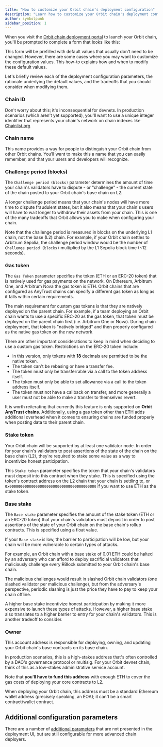 ```yaml
---
title: "How to customize your Orbit chain's deployment configuration"
description: "Learn how to customize your Orbit chain's deployment configuration in the Orbit chain deployment portal."
author: symbolpunk
sidebar_position: 1
---
```



<PublicPreviewBannerPartial />

When you visit the [Orbit chain deployment portal](https://orbit.arbitrum.io/) to launch your Orbit chain, you'll be prompted to complete a form that looks like this:


<PlaceholderForm inputs="Chain ID, Chain name, Challenge period (blocks), Stake token, Base stake, Owner" />

This form will be prefilled with default values that usually don't need to be changed. However, there are some cases where you may want to customize the configuration values. This how-to explains how and when to modify these default values.

Let's briefly review each of the deployment configuration parameters, the rationale underlying the default values, and the tradeoffs that you should consider when modifying them.

### Chain ID

Don't worry about this; it's inconsequential for devnets. In production scenarios (which aren't yet supported), you'll want to use a unique integer identifier that represents your chain's network on chain indexes like [Chainlist.org](http://chainlist.org).

### Chain name

This name provides a way for people to distinguish your Orbit chain from other Orbit chains. You’ll want to make this a name that you can easily remember, and that your users and developers will recognize.

### Challenge period (blocks)

The `Challenge period (blocks)` parameter determines the amount of time your chain's validators have to dispute - or "challenge" - the current state of the chain posted to your Orbit chain's base chain on L2.

A longer challenge period means that your chain's nodes will have more time to dispute fraudulent states, but it also means that your chain's users will have to wait longer to withdraw their assets from your chain. This is one of the many tradeoffs that Orbit allows you to make when configuring your chain.

Note that the challenge period is measured in blocks on the underlying L1 chain, not the base (L2) chain. For example, if your Orbit chain settles to Arbitrum Sepolia, the challenge period window would be the number of `Challenge period (blocks)` multiplied by the L1 Sepolia block time (~12 seconds).

<!-- todo: revisit and discuss defaults -->

### Gas token

The `Gas Token` parameter specifies the token (ETH or an ERC-20 token) that is natively used for gas payments on the network. On Ethereum, Arbitrum One, and Arbitrum Nova the gas token is ETH. Orbit chains that are configured as AnyTrust chains can specify a different gas token as long as it falls within certain requirements.

The main requirement for custom gas tokens is that they are natively deployed on the parent chain. For example, if a team deploying an Orbit chain wants to use a specific ERC-20 as the gas token, that token must be deployed on the parent chain first (i.e. Arbitrum One or Nova). During chain deployment, that token is "natively bridged" and then properly configured as the native gas token on the new network.

There are other important considerations to keep in mind when deciding to use a custom gas token. Restrictions on the ERC-20 token include:

- In this version, only tokens with **18** decimals are permitted to be the native token.
- The token can't be rebasing or have a transfer fee.
- The token must only be transferrable via a call to the token address itself.
- The token must only be able to set allowance via a call to the token address itself.
- The token must not have a callback on transfer, and more generally a user must not be able to make a transfer to themselves revert.

It is worth reiterating that currently this feature is only supported on **Orbit AnyTrust chains**. Additionally, using a gas token other than ETH adds additional overhead when it comes to ensuring chains are funded properly when posting data to their parent chain.

### Stake token

Your Orbit chain will be supported by at least one validator node. In order for your chain's validators to post assertions of the state of the chain on the base chain (L2), they're required to stake some value as a way to incentivize honest participation.

This `Stake token` parameter specifies the token that your chain's validators must deposit into this contract when they stake. This is specified using the token's contract address on the L2 chain that your chain is settling to, or `0x0000000000000000000000000000000000000000` if you want to use ETH as the stake token.

### Base stake

The `Base stake` parameter specifies the amount of the stake token (ETH or an ERC-20 token) that your chain's validators must deposit in order to post assertions of the state of your Orbit chain on the base chain's rollup contracts. This is specified using a float value.

If your `Base stake` is low, the barrier to participation will be low, but your chain will be more vulnerable to certain types of attacks.

For example, an Orbit chain with a base stake of 0.01 ETH could be halted by an adversary who can afford to deploy sacrificial validators that maliciously challenge every RBlock submitted to your Orbit chain's base chain.

The malicious challenges would result in slashed Orbit chain validators (one slashed validator per malicious challenge), but from the adversary's perspective, periodic slashing is just the price they have to pay to keep your chain offline.

A higher base stake incentivize honest participation by making it more expensive to launch these types of attacks. However, a higher base stake also translates to a higher barrier to entry for your chain's validators. This is another tradeoff to consider.

### Owner

This account address is responsible for deploying, owning, and updating your Orbit chain's base contracts on its base chain.

<!-- possible cut / clarification: --**rollup owner**, and also it has been used as **chain owner** -->

In production scenarios, this is a high-stakes address that's often controlled by a DAO's governance protocol or multisig. For your Orbit devnet chain, think of this as a low-stakes administrative service account.

Note that **you'll have to fund this address** with enough ETH to cover the gas costs of deploying your core contracts to L2.

When deploying your Orbit chain, this address must be a standard Ethereum wallet address (precisely speaking, an EOA); it can't be a smart contract/wallet contract.

## Additional configuration parameters

There are a number of [additional parameters](/launch-orbit-chain/reference/additional-configuration-parameters) that are not presented in the deployment UI, but are still configurable for more advanced chain deployers.

